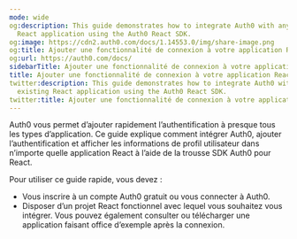 ```yaml
---
mode: wide
og:description: This guide demonstrates how to integrate Auth0 with any new or existing
  React application using the Auth0 React SDK.
og:image: https://cdn2.auth0.com/docs/1.14553.0/img/share-image.png
og:title: Ajouter une fonctionnalité de connexion à votre application React
og:url: https://auth0.com/docs/
sidebarTitle: Ajouter une fonctionnalité de connexion à votre application React
title: Ajouter une fonctionnalité de connexion à votre application React
twitter:description: This guide demonstrates how to integrate Auth0 with any new or
  existing React application using the Auth0 React SDK.
twitter:title: Ajouter une fonctionnalité de connexion à votre application React
---
```


Auth0 vous permet d’ajouter rapidement l’authentification à presque tous les types d’application. Ce guide explique comment intégrer Auth0, ajouter l’authentification et afficher les informations de profil utilisateur dans n’importe quelle application React à l’aide de la trousse SDK Auth0 pour React.

Pour utiliser ce guide rapide, vous devez :

* Vous inscrire à un compte Auth0 gratuit ou vous connecter à Auth0.
* Disposer d’un projet React fonctionnel avec lequel vous souhaitez vous intégrer. Vous pouvez également consulter ou télécharger une application faisant office d’exemple après la connexion.